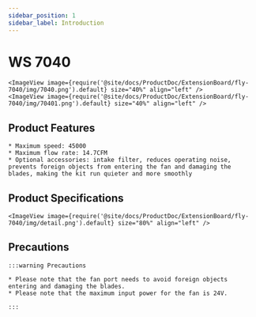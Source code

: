 ```yaml
---
sidebar_position: 1
sidebar_label: Introduction
---
```




# WS 7040

    <ImageView image={require('@site/docs/ProductDoc/ExtensionBoard/fly-7040/img/7040.png').default} size="40%" align="left" />
    <ImageView image={require('@site/docs/ProductDoc/ExtensionBoard/fly-7040/img/70401.png').default} size="40%" align="left" />


## Product Features

    * Maximum speed: 45000
    * Maximum flow rate: 14.7CFM
    * Optional accessories: intake filter, reduces operating noise, prevents foreign objects from entering the fan and damaging the blades, making the kit run quieter and more smoothly

## Product Specifications

    <ImageView image={require('@site/docs/ProductDoc/ExtensionBoard/fly-7040/img/detail.png').default} size="80%" align="left" />

## Precautions

    :::warning Precautions

    * Please note that the fan port needs to avoid foreign objects entering and damaging the blades.
    * Please note that the maximum input power for the fan is 24V.

    ::: 

